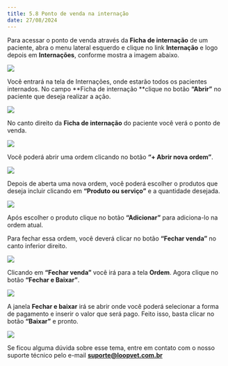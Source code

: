 ```yaml
---
title: 5.8 Ponto de venda na internação
date: 27/08/2024
---
```


Para acessar o ponto de venda através da **Ficha de internação** de um paciente, abra o menu lateral esquerdo e clique no link **Internação** e logo depois em **Internações**, conforme mostra a imagem abaixo.

<img src="/imagem-1.0-link-internacoes-4.webp" />

Você entrará na tela de Internações, onde estarão todos os pacientes internados. No campo **Ficha de internação **clique no botão **“Abrir”** no paciente que deseja realizar a ação.

<img src="/imagem-1.1-selecionando-o-paciente-5.webp" />

No canto direito da **Ficha de internação** do paciente você verá o ponto de venda.

<img src="/imagem-1.2-ficha-de-internacao-4.webp" />

Você poderá abrir uma ordem clicando no botão **“+ Abrir nova ordem”**.

<img src="/imagem-1.3-abrindo-uma-nova-ordem.webp" />

Depois de aberta uma nova ordem, você poderá escolher o produtos que deseja incluir clicando em **“Produto ou serviço”** e a quantidade desejada.

<img src="/imagem-1.4-selecionando-os-produtos.webp" />

Após escolher o produto clique no botão **“Adicionar”** para adiciona-lo na ordem atual.

Para fechar essa ordem, você deverá clicar no botão **“Fechar venda”** no canto inferior direito.

<img src="/imagem-1.5-fechando-a-venda.webp" />

Clicando em **“Fechar venda”** você irá para a tela **Ordem**. Agora clique no botão **“Fechar e Baixar”**.

<img src="/imagem-1.6-botao-fechar-e-baixar.webp" />

A janela **Fechar e baixar** irá se abrir onde você poderá selecionar a forma de pagamento e inserir o valor que será pago. Feito isso, basta clicar no botão **“Baixar”** e pronto.

<img src="/imagem-1.7-fechar-e-baixar.webp" />

Se ficou alguma dúvida sobre esse tema, entre em contato com o nosso suporte técnico pelo e-mail **suporte@loopvet.com.br**
